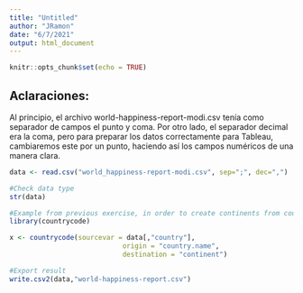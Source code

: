 ```yaml
---
title: "Untitled"
author: "JRamon"
date: "6/7/2021"
output: html_document
---
```


```r
knitr::opts_chunk$set(echo = TRUE)
```

## Aclaraciones:

Al principio, el archivo world-happiness-report-modi.csv tenía como separador de campos el punto y coma. Por otro lado, el separador decimal era la coma, pero para preparar los datos correctamente para Tableau, cambiaremos este por un punto, haciendo así los campos numéricos de una manera clara.

```r
data <- read.csv("world_happiness-report-modi.csv", sep=";", dec=",")
```

```r
#Check data type
str(data)
```
```r
#Example from previous exercise, in order to create continents from country
library(countrycode)

x <- countrycode(sourcevar = data[,"country"],
                            origin = "country.name",
                            destination = "continent")
```



```r
#Export result
write.csv2(data,"world-happiness-report.csv")
```

